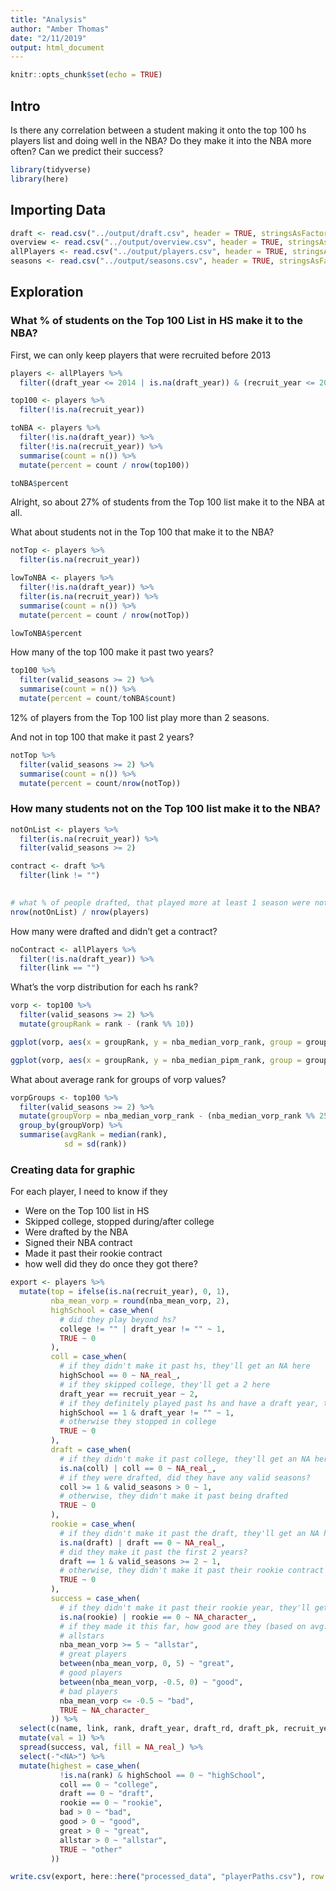 ```yaml
---
title: "Analysis"
author: "Amber Thomas"
date: "2/11/2019"
output: html_document
---
```


```r
knitr::opts_chunk$set(echo = TRUE)
```

## Intro

Is there any correlation between a student making it onto the top 100 hs players list and doing well in the NBA? Do they make it into the NBA more often? Can we predict their success? 

```r
library(tidyverse)
library(here)
```


## Importing Data

```r
draft <- read.csv("../output/draft.csv", header = TRUE, stringsAsFactors = FALSE)
overview <- read.csv("../output/overview.csv", header = TRUE, stringsAsFactors = FALSE)
allPlayers <- read.csv("../output/players.csv", header = TRUE, stringsAsFactors = FALSE)
seasons <- read.csv("../output/seasons.csv", header = TRUE, stringsAsFactors = FALSE)
```


## Exploration

### What % of students on the Top 100 List in HS make it to the NBA? 

First, we can only keep players that were recruited before 2013

```r
players <- allPlayers %>% 
  filter((draft_year <= 2014 | is.na(draft_year)) & (recruit_year <= 2013 | is.na(recruit_year)))
```

```r
top100 <- players %>% 
  filter(!is.na(recruit_year))

toNBA <- players %>% 
  filter(!is.na(draft_year)) %>% 
  filter(!is.na(recruit_year)) %>% 
  summarise(count = n()) %>% 
  mutate(percent = count / nrow(top100))

toNBA$percent
```

Alright, so about 27% of students from the Top 100 list make it to the NBA at all. 

What about students not in the Top 100 that make it to the NBA?

```r
notTop <- players %>% 
  filter(is.na(recruit_year))

lowToNBA <- players %>% 
  filter(!is.na(draft_year)) %>% 
  filter(is.na(recruit_year)) %>% 
  summarise(count = n()) %>% 
  mutate(percent = count / nrow(notTop))

lowToNBA$percent
```
How many of the top 100 make it past two years? 

```r
top100 %>% 
  filter(valid_seasons >= 2) %>% 
  summarise(count = n()) %>% 
  mutate(percent = count/toNBA$count)
```
12% of players from the Top 100 list play more than 2 seasons. 

And not in top 100 that make it past 2 years? 

```r
notTop %>% 
  filter(valid_seasons >= 2) %>% 
  summarise(count = n()) %>% 
  mutate(percent = count/nrow(notTop))
```


### How many students not on the Top 100 list make it to the NBA? 

```r
notOnList <- players %>% 
  filter(is.na(recruit_year)) %>% 
  filter(valid_seasons >= 2)

contract <- draft %>% 
  filter(link != "")
  

# what % of people drafted, that played more at least 1 season were not on Top 100 for high school?
nrow(notOnList) / nrow(players)
```


How many were drafted and didn't get a contract? 

```r
noContract <- allPlayers %>% 
  filter(!is.na(draft_year)) %>% 
  filter(link == "")
```

What's the vorp distribution for each hs rank? 

```r
vorp <- top100 %>% 
  filter(valid_seasons >= 2) %>% 
  mutate(groupRank = rank - (rank %% 10))

ggplot(vorp, aes(x = groupRank, y = nba_median_vorp_rank, group = groupRank)) + geom_boxplot()
```

```r
ggplot(vorp, aes(x = groupRank, y = nba_median_pipm_rank, group = groupRank)) + geom_boxplot()
```

What about average rank for groups of vorp values? 

```r
vorpGroups <- top100 %>% 
  filter(valid_seasons >= 2) %>% 
  mutate(groupVorp = nba_median_vorp_rank - (nba_median_vorp_rank %% 25)) %>% 
  group_by(groupVorp) %>% 
  summarise(avgRank = median(rank),
            sd = sd(rank))
```

### Creating data for graphic

For each player, I need to know if they

* Were on the Top 100 list in HS
* Skipped college, stopped during/after college
* Were drafted by the NBA
* Signed their NBA contract
* Made it past their rookie contract
* how well did they do once they got there? 

```r
export <- players %>% 
  mutate(top = ifelse(is.na(recruit_year), 0, 1),
         nba_mean_vorp = round(nba_mean_vorp, 2),
         highSchool = case_when(
           # did they play beyond hs?
           college != "" | draft_year != "" ~ 1,
           TRUE ~ 0
         ),
         coll = case_when(
           # if they didn't make it past hs, they'll get an NA here
           highSchool == 0 ~ NA_real_,
           # if they skipped college, they'll get a 2 here
           draft_year == recruit_year ~ 2,
           # if they definitely played past hs and have a draft year, then they made it past college
           highSchool == 1 & draft_year != "" ~ 1,
           # otherwise they stopped in college
           TRUE ~ 0
         ),
         draft = case_when(
           # if they didn't make it past college, they'll get an NA here
           is.na(coll) | coll == 0 ~ NA_real_,
           # if they were drafted, did they have any valid seasons? 
           coll >= 1 & valid_seasons > 0 ~ 1,
           # otherwise, they didn't make it past being drafted
           TRUE ~ 0
         ),
         rookie = case_when(
           # if they didn't make it past the draft, they'll get an NA here
           is.na(draft) | draft == 0 ~ NA_real_,
           # did they make it past the first 2 years? 
           draft == 1 & valid_seasons >= 2 ~ 1,
           # otherwise, they didn't make it past their rookie contract
           TRUE ~ 0
         ),
         success = case_when(
           # if they didn't make it past their rookie year, they'll get an NA here
           is.na(rookie) | rookie == 0 ~ NA_character_,
           # if they made it this far, how good are they (based on avg. vorp score?)
           # allstars
           nba_mean_vorp >= 5 ~ "allstar",
           # great players
           between(nba_mean_vorp, 0, 5) ~ "great",
           # good players
           between(nba_mean_vorp, -0.5, 0) ~ "good",
           # bad players
           nba_mean_vorp <= -0.5 ~ "bad",
           TRUE ~ NA_character_
         )) %>% 
  select(c(name, link, rank, draft_year, draft_rd, draft_pk, recruit_year, nba_mean_vorp, top, highSchool, coll, draft, rookie, success))  %>% 
  mutate(val = 1) %>% 
  spread(success, val, fill = NA_real_) %>% 
  select(-"<NA>") %>% 
  mutate(highest = case_when(
           !is.na(rank) & highSchool == 0 ~ "highSchool",
           coll == 0 ~ "college",
           draft == 0 ~ "draft",
           rookie == 0 ~ "rookie",
           bad > 0 ~ "bad",
           good > 0 ~ "good",
           great > 0 ~ "great",
           allstar > 0 ~ "allstar",
           TRUE ~ "other"
         ))

write.csv(export, here::here("processed_data", "playerPaths.csv"), row.names = FALSE, na = "")
```


